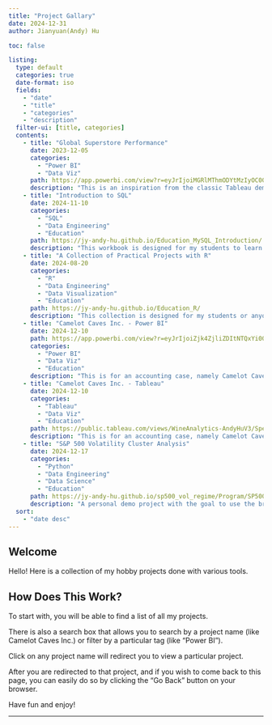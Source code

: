 ```yaml
---
title: "Project Gallary"
date: 2024-12-31
author: Jianyuan(Andy) Hu

toc: false

listing: 
  type: default
  categories: true
  date-format: iso
  fields: 
    - "date"
    - "title"
    - "categories"
    - "description"
  filter-ui: [title, categories]
  contents: 
    - title: "Global Superstore Performance"
      date: 2023-12-05
      categories: 
        - "Power BI"
        - "Data Viz"
      path: https://app.powerbi.com/view?r=eyJrIjoiMGRlMThmODYtMzIyOC00NmJhLTliZGEtNTMzYWM0NGE5N2Q4IiwidCI6IjJlYTIwYzQ3LTNlZjUtNDNkNy1iZWQ3LWIwNDBmYzBhMzkyNiIsImMiOjZ9
      description: "This is an inspiration from the classic Tableau demo project - Global Superstore reimagined and expressed in Power BI."
    - title: "Introduction to SQL"
      date: 2024-11-10
      categories: 
        - "SQL"
        - "Data Engineering"
        - "Education"
      path: https://jy-andy-hu.github.io/Education_MySQL_Introduction/
      description: "This workbook is designed for my students to learn basics of SQL using MySQL database as the database environment."
    - title: "A Collection of Practical Projects with R"
      date: 2024-08-20
      categories: 
        - "R"
        - "Data Engineering"
        - "Data Visualization"
        - "Education"
      path: https://jy-andy-hu.github.io/Education_R/
      description: "This collection is designed for my students or anyone who want to be productive and analytical with R through a series of practical data projects."
    - title: "Camelot Caves Inc. - Power BI"
      date: 2024-12-10
      path: https://app.powerbi.com/view?r=eyJrIjoiZjk4ZjliZDItNTQxYi00ZWM5LTg2YzItMmUyZDdiNmY3OTYyIiwidCI6IjJlYTIwYzQ3LTNlZjUtNDNkNy1iZWQ3LWIwNDBmYzBhMzkyNiIsImMiOjZ9
      categories: 
        - "Power BI"
        - "Data Viz"
        - "Education"
      description: "This is for an accounting case, namely Camelot Caves Inc. See 'Visual Analytics for Camelot Caves Inc. (CCI)' in 'For Education' section for more details."
    - title: "Camelot Caves Inc. - Tableau"
      date: 2024-12-10
      categories: 
        - "Tableau"
        - "Data Viz"
        - "Education"
      path: https://public.tableau.com/views/WineAnalytics-AndyHuV3/SpeicalNotes?:language=en-GB&:sid=&:redirect=auth&:display_count=n&:origin=viz_share_link
      description: "This is for an accounting case, namely Camelot Caves Inc. See 'Visual Analytics for Camelot Caves Inc. (CCI)' in 'For Education' section for more details."
    - title: "S&P 500 Volatility Cluster Analysis"
      date: 2024-12-17
      categories: 
        - "Python"
        - "Data Engineering"
        - "Data Science"
        - "Education"
      path: https://jy-andy-hu.github.io/sp500_vol_regime/Program/SP500_Vol_Clussters.html
      description: "A personal demo project with the goal to use the broad stock index S&P500 to model and understand the index volatility levels."
  sort: 
    - "date desc"
---
```


## Welcome

Hello! Here is a collection of my hobby projects done with various tools.

## How Does This Work?

To start with, you will be able to find a list of all my projects. 

There is also a search box that allows you to search by a project name (like Camelot Caves Inc.) or filter by a particular tag (like "Power BI").

Click on any project name will redirect you to view a particular project.

After you are redirected to that project, and if you wish to come back to this page, you can easily do so by clicking the "Go Back" button on your browser. 

Have fun and enjoy! 

-------

